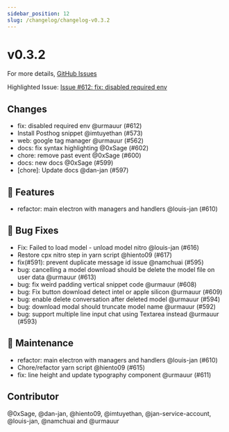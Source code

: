 ```yaml
---
sidebar_position: 12
slug: /changelog/changelog-v0.3.2
---
```

# v0.3.2

For more details, [GitHub Issues](https://github.com/janhq/jan/releases/tag/v0.3.2)

Highlighted Issue:  [Issue #612: fix: disabled required env](https://github.com/janhq/jan/pull/612)

## Changes

- fix: disabled required env @urmauur (#612)
- Install Posthog snippet @imtuyethan (#573)
- web: google tag manager @urmauur (#562)
- docs: fix syntax highlighting @0xSage (#602)
- chore: remove past event @0xSage (#600)
- docs: new docs @0xSage (#599)
- [chore]: Update docs @dan-jan (#597)

## 🚀 Features

- refactor: main electron with managers and handlers @louis-jan (#610)

## 🐛 Bug Fixes

- Fix: Failed to load model - unload model nitro @louis-jan (#616)
- Restore cpx nitro step in yarn script @hiento09 (#617)
- fix(#591): prevent duplicate message id issue @namchuai (#595)
- bug: cancelling a model download should be delete the model file on user data @urmauur (#613)
- bug: fix weird padding vertical snippet code @urmauur (#608)
- bug: Fix button download detect intel or apple silicon @urmauur (#609)
- bug: enable delete conversation after deleted model @urmauur (#594)
- bug: download modal should truncate model name @urmauur (#592)
- bug: support multiple line input chat using Textarea instead @urmauur (#593)

## 🧰 Maintenance

- refactor: main electron with managers and handlers @louis-jan (#610)
- Chore/refactor yarn script @hiento09 (#615)
- fix: line height and update typography component @urmauur (#611)

## Contributor

@0xSage, @dan-jan, @hiento09, @imtuyethan, @jan-service-account, @louis-jan, @namchuai and @urmauur

